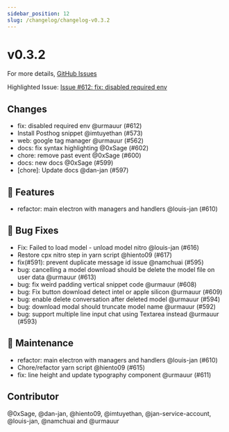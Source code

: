 ```yaml
---
sidebar_position: 12
slug: /changelog/changelog-v0.3.2
---
```

# v0.3.2

For more details, [GitHub Issues](https://github.com/janhq/jan/releases/tag/v0.3.2)

Highlighted Issue:  [Issue #612: fix: disabled required env](https://github.com/janhq/jan/pull/612)

## Changes

- fix: disabled required env @urmauur (#612)
- Install Posthog snippet @imtuyethan (#573)
- web: google tag manager @urmauur (#562)
- docs: fix syntax highlighting @0xSage (#602)
- chore: remove past event @0xSage (#600)
- docs: new docs @0xSage (#599)
- [chore]: Update docs @dan-jan (#597)

## 🚀 Features

- refactor: main electron with managers and handlers @louis-jan (#610)

## 🐛 Bug Fixes

- Fix: Failed to load model - unload model nitro @louis-jan (#616)
- Restore cpx nitro step in yarn script @hiento09 (#617)
- fix(#591): prevent duplicate message id issue @namchuai (#595)
- bug: cancelling a model download should be delete the model file on user data @urmauur (#613)
- bug: fix weird padding vertical snippet code @urmauur (#608)
- bug: Fix button download detect intel or apple silicon @urmauur (#609)
- bug: enable delete conversation after deleted model @urmauur (#594)
- bug: download modal should truncate model name @urmauur (#592)
- bug: support multiple line input chat using Textarea instead @urmauur (#593)

## 🧰 Maintenance

- refactor: main electron with managers and handlers @louis-jan (#610)
- Chore/refactor yarn script @hiento09 (#615)
- fix: line height and update typography component @urmauur (#611)

## Contributor

@0xSage, @dan-jan, @hiento09, @imtuyethan, @jan-service-account, @louis-jan, @namchuai and @urmauur

